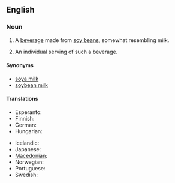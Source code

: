 ==English==
{{wikipedia}}
===Noun===
{{en-noun|s|-|sg=[[soy]] [[milk]]}}

# {{uncountable}} A [[beverage]] made from [[soy bean]]s, somewhat resembling milk.
# {{countable|informal}} An individual serving of such a beverage.

====Synonyms====
*[[soya milk]]
*[[soybean milk]]

====Translations====
{{trans-top|a beverage made from soy beans}}
* Esperanto: {{t|eo|sojlakto|xs=Esperanto}}
* Finnish: {{t+|fi|soijamaito}}
* German: {{t-|de|Sojamilch|f}}
* Hungarian: {{t-|hu|szójatej}}
{{trans-mid}}
* Icelandic: {{t|is|sojamjólk|f}}
* Japanese: {{t+|ja|豆乳|tr=tōnyū|sc=Jpan}}
* [[Macedonian]]: {{t|mk|соино млеко|n|tr=sóino mléko|sc=Cyrl}}
* Norwegian: {{t|no|soyamelk|m+f}}
* Portuguese: {{t|pt|leite de soja|f}}
* Swedish: {{t-|sv|sojamjölk|c}}
{{trans-bottom}}